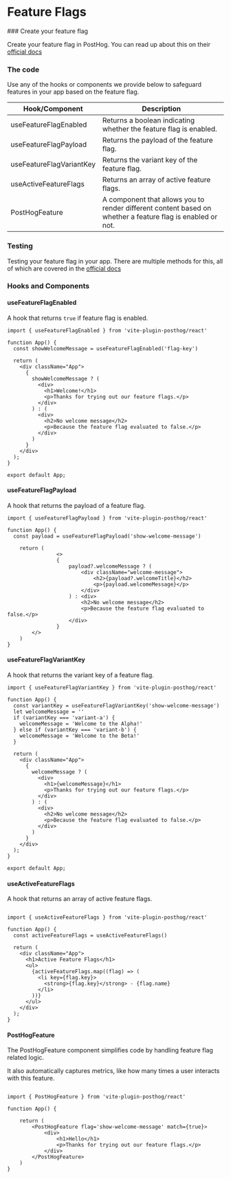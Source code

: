 
# Feature Flags


<Steps>
### Create your feature flag
 
Create your feature flag in PostHog. You can read up about this on their [official docs](https://posthog.com/docs/feature-flags/creating-feature-flags)
 
### The code
 
Use any of the hooks or components we provide below to safeguard features in your app based on the feature flag.

| Hook/Component                     | Description                                                                                     |
| ------------------------ | ----------------------------------------------------------------------------------------------- |
| useFeatureFlagEnabled    | Returns a boolean indicating whether the feature flag is enabled.                               |
| useFeatureFlagPayload    | Returns the payload of the feature flag.                                                        |
| useFeatureFlagVariantKey | Returns the variant key of the feature flag.                                                    |
| useActiveFeatureFlags    | Returns an array of active feature flags.                                                       |
| PostHogFeature | A component that allows you to render different content based on whether a feature flag is enabled or not. |

### Testing
Testing your feature flag in your app. There are multiple methods for this, all of which are covered in the [official docs](https://posthog.com/docs/feature-flags/testing)
</Steps>


### Hooks and Components

#### useFeatureFlagEnabled
A hook that returns `true` if feature flag is enabled.

```tsx
import { useFeatureFlagEnabled } from 'vite-plugin-posthog/react'

function App() {
  const showWelcomeMessage = useFeatureFlagEnabled('flag-key')

  return (
    <div className="App">
      {
        showWelcomeMessage ? (
          <div>
            <h1>Welcome!</h1>
            <p>Thanks for trying out our feature flags.</p>
          </div>
        ) : (
          <div>
            <h2>No welcome message</h2>
            <p>Because the feature flag evaluated to false.</p>
          </div>
        )
      }
    </div>
  );
}

export default App;
```

#### useFeatureFlagPayload

A hook that returns the payload of a feature flag.

```tsx
import { useFeatureFlagPayload } from 'vite-plugin-posthog/react'

function App() {
  const payload = useFeatureFlagPayload('show-welcome-message')

    return (
                <>
                {
                    payload?.welcomeMessage ? (
                        <div className="welcome-message">
                            <h2>{payload?.welcomeTitle}</h2>
                            <p>{payload.welcomeMessage}</p>
                        </div>
                    ) : <div>
                        <h2>No welcome message</h2>
                        <p>Because the feature flag evaluated to false.</p>
                    </div>
                }
        </>
    )
}
```

#### useFeatureFlagVariantKey

A hook that returns the variant key of a feature flag.

```tsx
import { useFeatureFlagVariantKey } from 'vite-plugin-posthog/react'

function App() {
  const variantKey = useFeatureFlagVariantKey('show-welcome-message')
  let welcomeMessage = '' 
  if (variantKey === 'variant-a') {
    welcomeMessage = 'Welcome to the Alpha!'
  } else if (variantKey === 'variant-b') {
    welcomeMessage = 'Welcome to the Beta!'
  }  

  return (
    <div className="App">
      {
        welcomeMessage ? (
          <div>
            <h1>{welcomeMessage}</h1>
            <p>Thanks for trying out our feature flags.</p>
          </div>
        ) : (
          <div>
            <h2>No welcome message</h2>
            <p>Because the feature flag evaluated to false.</p>
          </div>
        )
      }
    </div>
  );
}

export default App;

```


#### useActiveFeatureFlags

A hook that returns an array of active feature flags.

```tsx

import { useActiveFeatureFlags } from 'vite-plugin-posthog/react'

function App() {
  const activeFeatureFlags = useActiveFeatureFlags()

  return (
    <div className="App">
      <h1>Active Feature Flags</h1>
      <ul>
        {activeFeatureFlags.map((flag) => (
          <li key={flag.key}>
            <strong>{flag.key}</strong> - {flag.name}
          </li>
        ))}
      </ul>
    </div>
  );
}

```

#### PostHogFeature

The PostHogFeature component simplifies code by handling feature flag related logic.

It also automatically captures metrics, like how many times a user interacts with this feature.

```tsx

import { PostHogFeature } from 'vite-plugin-posthog/react'

function App() {

    return (
        <PostHogFeature flag='show-welcome-message' match={true}>
            <div>
                <h1>Hello</h1>
                <p>Thanks for trying out our feature flags.</p>
            </div>
        </PostHogFeature>
    )
}

```